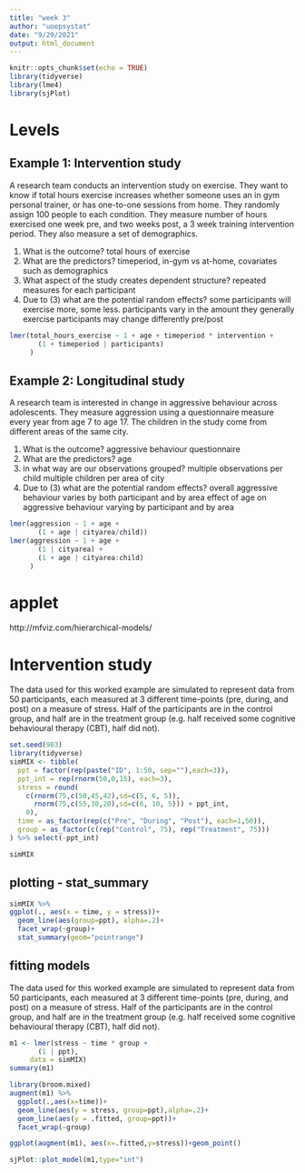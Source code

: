 ```yaml
---
title: "week 3"
author: "uoepsystat"
date: "9/29/2021"
output: html_document
---
```


```r
knitr::opts_chunk$set(echo = TRUE)
library(tidyverse)
library(lme4)
library(sjPlot)
```


# Levels

## Example 1: Intervention study
A research team conducts an intervention study on exercise. They want to know if total hours exercise increases whether someone uses an in gym personal trainer, or has one-to-one sessions from home. They randomly assign 100 people to each condition. They measure number of hours exercised one week pre, and two weeks post, a 3 week training intervention period. They also measure a set of demographics.

1. What is the outcome?
  total hours of exercise 
2. What are the predictors?
  timeperiod, in-gym vs at-home, covariates such as demographics
3. What aspect of the study creates dependent structure?
  repeated measures for each participant
4. Due to (3) what are the potential random effects?
  some participants will exercise more, some less.
  participants vary in the amount they generally exercise
  participants may change differently pre/post 

```r
lmer(total_hours_exercise ~ 1 + age + timeperiod * intervention +
       (1 + timeperiod | participants)
     )
```


## Example 2: Longitudinal study
A research team is interested in change in aggressive behaviour across adolescents. They measure aggression using a questionnaire measure every year from age 7 to age 17. The children in the study come from different areas of the same city.

1. What is the outcome?
  aggressive behaviour questionnaire
2. What are the predictors?
  age
3. in what way are our observations grouped?
  multiple observations per child
  multiple children per area of city
4. Due to (3) what are the potential random effects?
  overall aggressive behaviour varies by both participant and by area
  effect of age on aggressive behaviour varying by participant and by area
  

```r
lmer(aggression ~ 1 + age +
       (1 + age | cityarea/child))
lmer(aggression ~ 1 + age +
       (1 | cityarea) +
       (1 + age | cityarea:child)
     )

```


# applet

http://mfviz.com/hierarchical-models/  

# Intervention study

The data used for this worked example are simulated to represent data from 50 participants, each measured at 3 different time-points (pre, during, and post) on a measure of stress. Half of the participants are in the control group, and half are in the treatment group (e.g. half received some cognitive behavioural therapy (CBT), half did not). 

```r
set.seed(983)
library(tidyverse)
simMIX <- tibble(
  ppt = factor(rep(paste("ID", 1:50, sep=""),each=3)),
  ppt_int = rep(rnorm(50,0,15), each=3), 
  stress = round(
    c(rnorm(75,c(50,45,42),sd=c(5, 6, 5)),
      rnorm(75,c(55,30,20),sd=c(6, 10, 5))) + ppt_int,
    0),
  time = as_factor(rep(c("Pre", "During", "Post"), each=1,50)),
  group = as_factor(c(rep("Control", 75), rep("Treatment", 75)))
) %>% select(-ppt_int)
```

```r
simMIX
```

## plotting - stat_summary

```r
simMIX %>%
ggplot(., aes(x = time, y = stress))+
  geom_line(aes(group=ppt), alpha=.2)+
  facet_wrap(~group)+
  stat_summary(geom="pointrange")
```


## fitting models

The data used for this worked example are simulated to represent data from 50 participants, each measured at 3 different time-points (pre, during, and post) on a measure of stress. Half of the participants are in the control group, and half are in the treatment group (e.g. half received some cognitive behavioural therapy (CBT), half did not). 

```r
m1 <- lmer(stress ~ time * group + 
       (1 | ppt),
     data = simMIX)
summary(m1)

library(broom.mixed)
augment(m1) %>%
  ggplot(.,aes(x=time))+
  geom_line(aes(y = stress, group=ppt),alpha=.2)+
  geom_line(aes(y = .fitted, group=ppt))+
  facet_wrap(~group)

ggplot(augment(m1), aes(x=.fitted,y=stress))+geom_point()

sjPlot::plot_model(m1,type="int")
```

